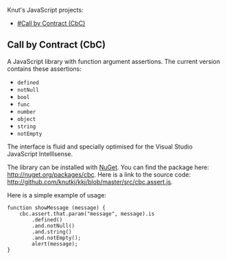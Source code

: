 Knut's JavaScript projects:

* [[#Call by Contract (CbC)]]

== Call by Contract (CbC) ==

A JavaScript library with function argument assertions.
The current version contains these assertions:

* <code>defined</code>
* <code>notNull</code>
* <code>bool</code>
* <code>func</code>
* <code>number</code>
* <code>object</code>
* <code>string</code>
* <code>notEmpty</code>

The interface is fluid and specially optimised for the 
Visual Studio JavaScript IntellIsense.

The library can be installed with
[http://en.wikipedia.org/wiki/Nuget NuGet].
You can find the package here: http://nuget.org/packages/cbc.
Here is a link to the source code:
http://github.com/knutkj/kkj/blob/master/src/cbc.assert.js.

Here is a simple example of usage:

 function showMessage (message) {
     cbc.assert.that.param("message", message).is
         .defined()
         .and.notNull()
         .and.string()
         .and.notEmpty();
         alert(message);
 }